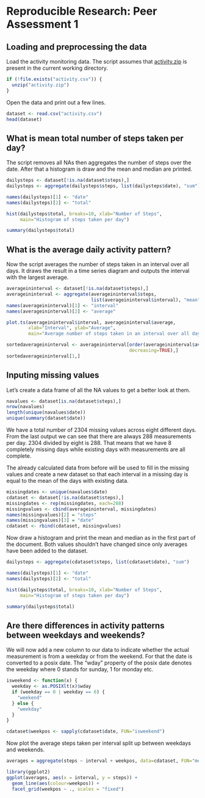 # Reproducible Research: Peer Assessment 1


## Loading and preprocessing the data

Load the activity monitoring data. The script assumes that [activity.zip](https://d396qusza40orc.cloudfront.net/repdata%2Fdata%2Factivity.zip) is present in the current working directory.


```r
if (!file.exists("activity.csv")) {
  unzip("activity.zip")
}
```

Open the data and print out a few lines.

```r
dataset <- read.csv("activity.csv")
head(dataset)
```

## What is mean total number of steps taken per day?

The script removes all NAs then aggregates the number of steps over the date.
After that a histogram is draw and the mean and median are printed.

```r
dailysteps <- dataset[!is.na(dataset$steps),]
dailysteps <- aggregate(dailysteps$steps, list(dailysteps$date), "sum")

names(dailysteps)[1] <- "date"
names(dailysteps)[2] <- "total"

hist(dailysteps$total, breaks=10, xlab="Number of Steps", 
     main="Histogram of steps taken per day")

summary(dailysteps$total)
```

## What is the average daily activity pattern?

Now the script averages the number of steps taken in an interval over all days.
It draws the result in a time series diagram and outputs the interval with the largest average.

```r
averageininterval <- dataset[!is.na(dataset$steps),]
averageininterval <- aggregate(averageininterval$steps, 
                               list(averageininterval$interval), "mean")
names(averageininterval)[1] <- "interval"
names(averageininterval)[2] <- "average"

plot.ts(averageininterval$interval, averageininterval$average, 
        xlab="Interval", ylab="Average", 
        main="Average number of steps taken in an interval over all days")

sortedaverageininterval <- averageininterval[order(averageininterval$average, 
                                             decreasing=TRUE),]
sortedaverageininterval[1,]
```

## Inputing missing values

Let's create a data frame of all the NA values to get a better look at them.

```r
navalues <- dataset[is.na(dataset$steps),]
nrow(navalues)
length(unique(navalues$date))
unique(summary(dataset$date))
```

We have a total number of 2304 missing values across eight different days. From the last output we can see that there are always 288 measurements per day. 2304 divided by eight is 288. That means that we have 8 completely missing days while existing days with measurements are all complete.

The already calculated data from before will be used to fill in the missing values and create a new dataset so that each interval in a missing day is equal to the mean of the days with existing data.

```r
missingdates <- unique(navalues$date)
cdataset <- dataset[!is.na(dataset$steps),]
missingdates <- rep(missingdates, each=288)
missingvalues <- cbind(averageininterval, missingdates)
names(missingvalues)[2] = "steps"
names(missingvalues)[3] = "date"
cdataset <- rbind(cdataset, missingvalues)
```

Now draw a histogram and print the mean and median as in the first part of the document. Both values shouldn't have changed since only averages have been added to the dataset.

```r
dailysteps <- aggregate(cdataset$steps, list(cdataset$date), "sum")

names(dailysteps)[1] <- "date"
names(dailysteps)[2] <- "total"

hist(dailysteps$total, breaks=10, xlab="Number of Steps", 
     main="Histogram of steps taken per day")

summary(dailysteps$total)
```

## Are there differences in activity patterns between weekdays and weekends?

We will now add a new column to our data to indicate whether the actual measurement is from a weekday or from the weekend. For that the date is converted to a posix date. The "wday" property of the posix date denotes the weekday where 0 stands for sunday, 1 for monday etc.

```r
isweekend <- function(x) {
  weekday <- as.POSIXlt(x)$wday
  if (weekday == 0 | weekday == 6) {
    "weekend"
  } else {
    "weekday"
  }
}

cdataset$weekpos <- sapply(cdataset$date, FUN="isweekend")
```

Now plot the average steps taken per interval split up between weekdays and weekends.

```r
averages = aggregate(steps ~ interval + weekpos, data=cdataset, FUN="mean")

library(ggplot2)
ggplot(averages, aes(x = interval, y = steps)) +
  geom_line(aes(colour=weekpos)) +
  facet_grid(weekpos ~ ., scales = "fixed")
```

